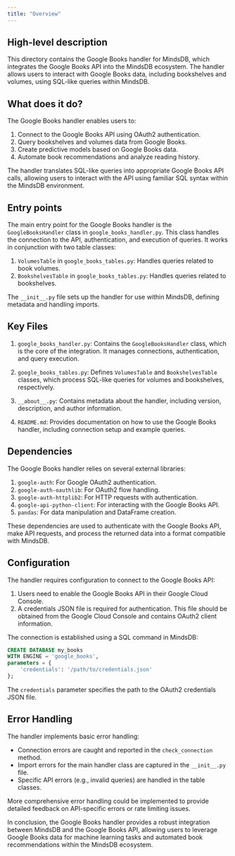 ```yaml
---
title: "Overview"
---
```


## High-level description
This directory contains the Google Books handler for MindsDB, which integrates the Google Books API into the MindsDB ecosystem. The handler allows users to interact with Google Books data, including bookshelves and volumes, using SQL-like queries within MindsDB.

## What does it do?
The Google Books handler enables users to:
1. Connect to the Google Books API using OAuth2 authentication.
2. Query bookshelves and volumes data from Google Books.
3. Create predictive models based on Google Books data.
4. Automate book recommendations and analyze reading history.

The handler translates SQL-like queries into appropriate Google Books API calls, allowing users to interact with the API using familiar SQL syntax within the MindsDB environment.

## Entry points
The main entry point for the Google Books handler is the `GoogleBooksHandler` class in `google_books_handler.py`. This class handles the connection to the API, authentication, and execution of queries. It works in conjunction with two table classes:

1. `VolumesTable` in `google_books_tables.py`: Handles queries related to book volumes.
2. `BookshelvesTable` in `google_books_tables.py`: Handles queries related to bookshelves.

The `__init__.py` file sets up the handler for use within MindsDB, defining metadata and handling imports.

## Key Files
1. `google_books_handler.py`: Contains the `GoogleBooksHandler` class, which is the core of the integration. It manages connections, authentication, and query execution.

2. `google_books_tables.py`: Defines `VolumesTable` and `BookshelvesTable` classes, which process SQL-like queries for volumes and bookshelves, respectively.

3. `__about__.py`: Contains metadata about the handler, including version, description, and author information.

4. `README.md`: Provides documentation on how to use the Google Books handler, including connection setup and example queries.

## Dependencies
The Google Books handler relies on several external libraries:

1. `google-auth`: For Google OAuth2 authentication.
2. `google-auth-oauthlib`: For OAuth2 flow handling.
3. `google-auth-httplib2`: For HTTP requests with authentication.
4. `google-api-python-client`: For interacting with the Google Books API.
5. `pandas`: For data manipulation and DataFrame creation.

These dependencies are used to authenticate with the Google Books API, make API requests, and process the returned data into a format compatible with MindsDB.

## Configuration
The handler requires configuration to connect to the Google Books API:

1. Users need to enable the Google Books API in their Google Cloud Console.
2. A credentials JSON file is required for authentication. This file should be obtained from the Google Cloud Console and contains OAuth2 client information.

The connection is established using a SQL command in MindsDB:

```sql
CREATE DATABASE my_books
WITH ENGINE = 'google_books',
parameters = {
    'credentials': '/path/to/credentials.json'
};
```

The `credentials` parameter specifies the path to the OAuth2 credentials JSON file.

## Error Handling
The handler implements basic error handling:
- Connection errors are caught and reported in the `check_connection` method.
- Import errors for the main handler class are captured in the `__init__.py` file.
- Specific API errors (e.g., invalid queries) are handled in the table classes.

More comprehensive error handling could be implemented to provide detailed feedback on API-specific errors or rate limiting issues.

In conclusion, the Google Books handler provides a robust integration between MindsDB and the Google Books API, allowing users to leverage Google Books data for machine learning tasks and automated book recommendations within the MindsDB ecosystem.